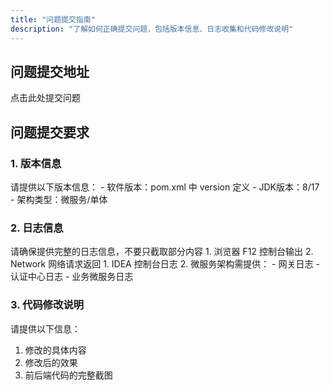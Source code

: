 ```yaml
---
title: "问题提交指南"
description: "了解如何正确提交问题，包括版本信息、日志收集和代码修改说明"
---
```


## 问题提交地址

<Card title="问题提交" icon="link" href="https://gitee.com/log4j/pig/issues">
  点击此处提交问题
</Card>

## 问题提交要求

### 1. 版本信息

<Note>
请提供以下版本信息：
- 软件版本：pom.xml 中 version 定义
- JDK版本：8/17
- 架构类型：微服务/单体
</Note>

### 2. 日志信息

<Warning>
请确保提供完整的日志信息，不要只截取部分内容
</Warning>

<Tabs>
  <Tab title="前端日志">
    1. 浏览器 F12 控制台输出
    2. Network 网络请求返回
  </Tab>
  <Tab title="后端日志">
    1. IDEA 控制台日志
    2. 微服务架构需提供：
       - 网关日志
       - 认证中心日志
       - 业务微服务日志
  </Tab>
</Tabs>

### 3. 代码修改说明

请提供以下信息：
1. 修改的具体内容
2. 修改后的效果
3. 前后端代码的完整截图





##
